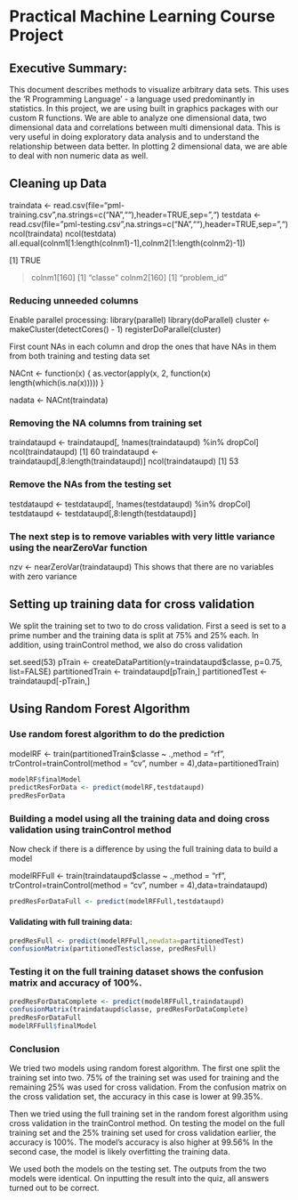 # Practical Machine Learning Course Project
## Executive Summary:
This document describes methods to visualize arbitrary data sets. This uses the 'R Programming Language' - a language used predominantly in statistics.
In this project, we are using built in graphics packages with our custom R functions. 
We are able to analyze one dimensional data, two dimensional data and correlations between multi dimensional data.
This is very useful in doing exploratory data analysis and to understand the relationship between data better.
In plotting 2 dimensional data, we are able to deal with non numeric data as well.

## Cleaning up Data
traindata <- read.csv(file="pml-training.csv",na.strings=c("NA",""),header=TRUE,sep=",")
testdata <- read.csv(file="pml-testing.csv",na.strings=c("NA",""),header=TRUE,sep=",")
ncol(traindata)
ncol(testdata)
all.equal(colnm1[1:length(colnm1)-1],colnm2[1:length(colnm2)-1])

[1] TRUE

> colnm1[160]
[1] "classe"
> colnm2[160]
[1] "problem_id"

### Reducing unneeded columns 

Enable parallel processing:
library(parallel)
library(doParallel)
cluster <- makeCluster(detectCores() - 1)
registerDoParallel(cluster)


First count NAs in each column and drop the ones that have NAs in them from both training and testing data set

NACnt <- function(x) {
    as.vector(apply(x, 2, function(x) length(which(is.na(x)))))
    }
	
nadata <- NACnt(traindata)

### Removing the NA columns from training set
traindataupd <- traindataupd[, !names(traindataupd) %in% dropCol]
ncol(traindataupd)
[1] 60
traindataupd <- traindataupd[,8:length(traindataupd)]
ncol(traindataupd)
[1] 53

### Remove the NAs from the testing set
testdataupd <- testdataupd[, !names(testdataupd) %in% dropCol]
testdataupd <- testdataupd[,8:length(testdataupd)]

### The next step is to remove variables with very little variance using the nearZeroVar function
nzv <- nearZeroVar(traindataupd)
This shows that there are no variables with zero variance

## Setting up training data for cross validation

We split the training set to two to do cross validation. First a seed is set to a prime number and the training data is split
at 75% and 25% each.
In addition, using trainControl method, we also do cross validation

set.seed(53)
pTrain <- createDataPartition(y=traindataupd$classe, p=0.75, list=FALSE)
partitionedTrain <- traindataupd[pTrain,]
partitionedTest <- traindataupd[-pTrain,]

## Using Random Forest Algorithm
### Use random forest algorithm to do the prediction
modelRF <- train(partitionedTrain$classe ~ .,method = "rf", trControl=trainControl(method = "cv", number = 4),data=partitionedTrain)

```r
modelRF$finalModel
predictResForData <- predict(modelRF,testdataupd)
predResForData
```

### Building a model using all the training data and doing cross validation using trainControl method

Now check if there is a difference by using the full training data to build a model

modelRFFull <- train(traindataupd$classe ~ .,method = "rf", trControl=trainControl(method = "cv", number = 4),data=traindataupd)

```r
predResForDataFull <- predict(modelRFFull,testdataupd)
```

#### Validating with full training data:


```r
predResFull <- predict(modelRFFull,newdata=partitionedTest)
confusionMatrix(partitionedTest$classe, predResFull)
```

### Testing it on the full training dataset shows the confusion matrix and accuracy of 100%.

```r
predResForDataComplete <- predict(modelRFFull,traindataupd)
confusionMatrix(traindataupd$classe, predResForDataComplete)
predResForDataFull
modelRFFull$finalModel
```

### Conclusion
We tried two models using random forest algorithm. The first one split the training set into two. 75% of the training set was used for
training and the remaining 25% was used for cross validation. From the confusion matrix on the cross validation set, the accuracy in this case is lower
at 99.35%.

Then we tried using the full training set in the random forest algorithm using cross validation in the trainControl method. On testing the model
on the full training set and the 25% training set used for cross validation earlier, the accuracy is 100%. The model's accuracy is also higher at 99.56%
In the second case, the model is likely overfitting the training data.

We used both the models on the testing set. The outputs from the two models were identical. On inputting the result into the quiz, all answers turned out to be correct.



